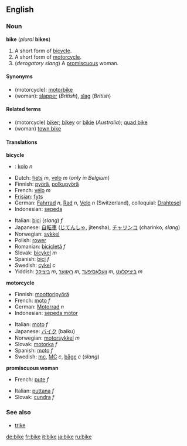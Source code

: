 ==English==

===Noun===
'''bike''' (''plural'' '''bikes''')

#A short form of [[bicycle]].
#A short form of [[motorcycle]].
#(''derogatory slang'') A [[promiscuous]] woman.

====Synonyms====
*(motorcycle): [[motorbike]]
*(woman): [[slapper]] (''British''), [[slag]] (''British'')

====Related terms====
*(motorcycle) [[biker]]; [[bikey]] or [[bikie]] (''Australia''); [[quad bike]]
*(woman) [[town bike]]

====Translations====

'''bicycle'''
<!--Add short forms only, if possible-->
{{top}}
*{{cz}}: [[kolo]] ''n''
*Dutch: [[fiets]] ''m'', [[velo]] ''m'' (''only in Belgium'')
*Finnish: [[pyörä]], [[polkupyörä]]
*French: [[vélo]] ''m''
*[[Frisian]]: [[fyts]]
*German: [[Fahrrad]] ''n'', [[Rad#German|Rad]] ''n'', [[Velo]] ''n'' (Switzerland), colloquial: [[Drahtesel]]
*Indonesian: [[sepeda]]
{{mid}}
*Italian: [[bici]] (''slang'') ''f'' <!-- this is the full form and so is not equivalent to "bike": [[bicicletta]] ''f''-->
*Japanese: [[自転車]] ([[じてんしゃ]], jitensha), [[チャリンコ]] (charinko, ''slang'')
*Norwegian: [[:no:sykkel|sykkel]]
*Polish: [[rower]]
*Romanian: [[bicicletă]] ''f''
*Slovak: [[bicykel]] ''m''
*Spanish: [[bici]] ''f''
*Swedish: [[cykel]] ''c'' 
*Yiddish: [[ביציקל]] ''m'', [[ראָווער]] ''m'', [[וועלאָסיפּעד]] ''m'', [[ביציקלעט]] ''m''
{{bottom}}

'''motorcycle'''
{{top}}
*Finnish: [[moottoripyörä]]
*French: [[moto#French|moto]] ''f''
*German: [[Motorrad]] ''n''
*Indonesian: [[sepeda motor]]
{{mid}}
*Italian: [[moto#Italian|moto]] ''f''
*Japanese: [[バイク]] (baiku)
*Norwegian: [[:no:motorsykkel|motorsykkel]] ''m''
*Slovak: [[motorka#Slovak|motorka]] ''f''
*Spanish: [[moto#Spanish|moto]] ''f''
*Swedish: [[mc]], [[MC]] ''c'', [[båge]] ''c'' (''slang'')
{{bottom}}

'''promiscuous woman'''
{{top}}
*French: [[pute]] ''f''
{{mid}}
*Italian: [[puttana]] ''f''
*Slovak: [[cundra]] ''f''
{{bottom}}

===See also===
*[[trike]]

[[de:bike]]
[[fr:bike]]
[[it:bike]]
[[ja:bike]]
[[ru:bike]]
